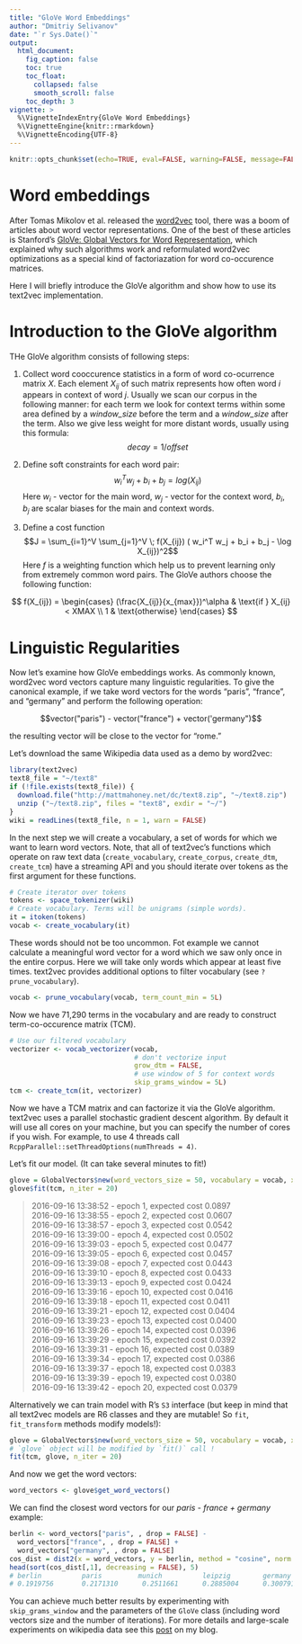 ```yaml
---
title: "GloVe Word Embeddings"
author: "Dmitriy Selivanov"
date: "`r Sys.Date()`"
output:
  html_document:
    fig_caption: false
    toc: true
    toc_float:
      collapsed: false
      smooth_scroll: false
    toc_depth: 3
vignette: >
  %\VignetteIndexEntry{GloVe Word Embeddings}
  %\VignetteEngine{knitr::rmarkdown}
  %\VignetteEncoding{UTF-8}
---
```

```r
knitr::opts_chunk$set(echo=TRUE, eval=FALSE, warning=FALSE, message=FALSE)
```
# Word embeddings

After Tomas Mikolov et al. released the [word2vec](https://code.google.com/p/word2vec/) tool, there was a boom of articles about word vector representations. One of the best of these articles is Stanford's [GloVe: Global Vectors for Word Representation](http://nlp.stanford.edu/projects/glove/), which explained why such algorithms work and reformulated word2vec optimizations as a special kind of factoriazation for word co-occurence matrices. 

Here I will briefly introduce the GloVe algorithm and show how to use its text2vec implementation.

# Introduction to the GloVe algorithm

THe GloVe algorithm consists of following steps:

1. Collect word cooccurence statistics in a form of word co-ocurrence matrix $X$. Each element $X_{ij}$ of such matrix represents how often word *i* appears in context of word *j*. Usually we scan our corpus in the following manner: for each term we look for context terms within some area defined by a *window_size* before the term and a *window_size* after the term. Also we give less weight for more distant words, usually using this formula: $$decay = 1/offset$$

2. Define soft constraints for each word pair:  $$w_i^Tw_j + b_i + b_j = log(X_{ij})$$ Here $w_i$ - vector for the main word, $w_j$ - vector for the context word, $b_i$, $b_j$ are scalar biases for the main and context words.

3. Define a cost function 
$$J = \sum_{i=1}^V \sum_{j=1}^V \; f(X_{ij}) ( w_i^T w_j + b_i + b_j - \log X_{ij})^2$$
Here $f$ is a weighting function which help us to prevent learning only from extremely common word pairs. The GloVe authors choose the following function:

$$
f(X_{ij}) = 
\begin{cases}
(\frac{X_{ij}}{x_{max}})^\alpha & \text{if } X_{ij} < XMAX \\
1 & \text{otherwise}
\end{cases}
$$

# Linguistic Regularities

Now let's examine how GloVe embeddings works. As commonly known, word2vec word vectors capture many linguistic regularities. To give the canonical example, if we take word vectors for the words "paris", "france", and "germany" and perform the following operation: 

$$vector("paris") - vector("france") + vector('germany")$$ 

the resulting vector will be close to the vector for "rome."

Let's download the same Wikipedia data used as a demo by word2vec:

```r
library(text2vec)
text8_file = "~/text8"
if (!file.exists(text8_file)) {
  download.file("http://mattmahoney.net/dc/text8.zip", "~/text8.zip")
  unzip ("~/text8.zip", files = "text8", exdir = "~/")
}
wiki = readLines(text8_file, n = 1, warn = FALSE)
```

In the next step we will create a vocabulary, a set of words for which we want to learn word vectors. Note, that all of text2vec's functions which operate on raw text data (`create_vocabulary`, `create_corpus`, `create_dtm`, `create_tcm`) have a streaming API and you should iterate over tokens as the first argument for these functions.

```r
# Create iterator over tokens
tokens <- space_tokenizer(wiki)
# Create vocabulary. Terms will be unigrams (simple words).
it = itoken(tokens)
vocab <- create_vocabulary(it)
```

These words should not be too uncommon. Fot example we cannot calculate a meaningful word vector for a word which we saw only once in the entire corpus. Here we will take only words which appear at least five times. text2vec provides additional options to filter vocabulary (see `?prune_vocabulary`).

```r
vocab <- prune_vocabulary(vocab, term_count_min = 5L)
```

Now we have 71,290 terms in the vocabulary and are ready to construct term-co-occurence matrix (TCM).

```r
# Use our filtered vocabulary
vectorizer <- vocab_vectorizer(vocab, 
                               # don't vectorize input
                               grow_dtm = FALSE, 
                               # use window of 5 for context words
                               skip_grams_window = 5L)
tcm <- create_tcm(it, vectorizer)
```

Now we have a TCM matrix and can factorize it via the GloVe algorithm.  
text2vec uses a parallel stochastic gradient descent algorithm. By default it will use all cores on your machine, but you can specify the number of cores if you wish. For example, to use 4 threads call `RcppParallel::setThreadOptions(numThreads = 4)`. 

Let's fit our model. (It can take several minutes to fit!)

```r
glove = GlobalVectors$new(word_vectors_size = 50, vocabulary = vocab, x_max = 10)
glove$fit(tcm, n_iter = 20)
```

> 
2016-09-16 13:38:52 - epoch 1, expected cost 0.0897  
2016-09-16 13:38:55 - epoch 2, expected cost 0.0607  
2016-09-16 13:38:57 - epoch 3, expected cost 0.0542  
2016-09-16 13:39:00 - epoch 4, expected cost 0.0502  
2016-09-16 13:39:03 - epoch 5, expected cost 0.0477  
2016-09-16 13:39:05 - epoch 6, expected cost 0.0457  
2016-09-16 13:39:08 - epoch 7, expected cost 0.0443  
2016-09-16 13:39:10 - epoch 8, expected cost 0.0433  
2016-09-16 13:39:13 - epoch 9, expected cost 0.0424  
2016-09-16 13:39:16 - epoch 10, expected cost 0.0416  
2016-09-16 13:39:18 - epoch 11, expected cost 0.0411  
2016-09-16 13:39:21 - epoch 12, expected cost 0.0404  
2016-09-16 13:39:23 - epoch 13, expected cost 0.0400  
2016-09-16 13:39:26 - epoch 14, expected cost 0.0396  
2016-09-16 13:39:29 - epoch 15, expected cost 0.0392  
2016-09-16 13:39:31 - epoch 16, expected cost 0.0389  
2016-09-16 13:39:34 - epoch 17, expected cost 0.0386  
2016-09-16 13:39:37 - epoch 18, expected cost 0.0383  
2016-09-16 13:39:39 - epoch 19, expected cost 0.0380  
2016-09-16 13:39:42 - epoch 20, expected cost 0.0379  

Alternatively we can train model with R's `S3` interface (but keep in mind that all text2vec models are R6 classes and they are mutable! So `fit`, `fit_transform` methods modify models!):
```r
glove = GlobalVectors$new(word_vectors_size = 50, vocabulary = vocab, x_max = 10)
# `glove` object will be modified by `fit()` call !
fit(tcm, glove, n_iter = 20)
```

And now we get the word vectors:

```r
word_vectors <- glove$get_word_vectors()
```

We can find the closest word vectors for our *paris - france + germany* example:

```r
berlin <- word_vectors["paris", , drop = FALSE] - 
  word_vectors["france", , drop = FALSE] + 
  word_vectors["germany", , drop = FALSE]
cos_dist = dist2(x = word_vectors, y = berlin, method = "cosine", norm = "l2")
head(sort(cos_dist[,1], decreasing = FALSE), 5)
# berlin          paris         munich          leipzig        germany
# 0.1919756       0.2171310      0.2511661      0.2885004      0.3007912
```

You can achieve much better results by experimenting with `skip_grams_window` and the parameters of the `GloVe` class (including word vectors size and the number of iterations). For more details and large-scale experiments on wikipedia data see this [post](http://dsnotes.com/blog/text2vec/2015/12/01/glove-enwiki/) on my blog.
